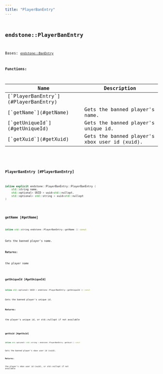 ```yaml
---
title: "PlayerBanEntry"
---
```


## <code className="doc-symbol doc-symbol-class"/> endstone::PlayerBanEntry

Bases: [`endstone::BanEntry`](classendstone_1_1_ban_entry.md)
















**Functions:**

<table>
<thead>
   <tr>
      <th>Name</th>
      <th>Description</th>
   </tr>
</thead>
<tbody>
<tr key="classendstone_1_1_player_ban_entry_1a033dd3ac9645d20c4b51d569ccc9cf77">
    <td>[`PlayerBanEntry`](#PlayerBanEntry)</td>
    <td></td>
</tr>
<tr key="classendstone_1_1_player_ban_entry_1a896cb5a70c13eaae3274577097a4c8be">
    <td>[`getName`](#getName)</td>
    <td>Gets the banned player's name.</td>
</tr>
<tr key="classendstone_1_1_player_ban_entry_1aa8aceaaecf33187241f042e1ae0a9e35">
    <td>[`getUniqueId`](#getUniqueId)</td>
    <td>Gets the banned player's unique id.</td>
</tr>
<tr key="classendstone_1_1_player_ban_entry_1a28bafcfc774eb95548936c79ca407ebf">
    <td>[`getXuid`](#getXuid)</td>
    <td>Gets the banned player's xbox user id (xuid).</td>
</tr>
</tbody>
</table>

### <code className="doc-symbol doc-symbol-function"/> PlayerBanEntry [#PlayerBanEntry]

```cpp
inline explicit endstone::PlayerBanEntry::PlayerBanEntry (
    std::string name,
    std::optional< UUID > uuid=std::nullopt,
    std::optional< std::string > xuid=std::nullopt
) 
```
### <code className="doc-symbol doc-symbol-function"/> getName [#getName]

```cpp
inline std::string endstone::PlayerBanEntry::getName () const
```

Gets the banned player's name.





**Returns:**

the player name 





        
### <code className="doc-symbol doc-symbol-function"/> getUniqueId [#getUniqueId]

```cpp
inline std::optional< UUID > endstone::PlayerBanEntry::getUniqueId () const
```

Gets the banned player's unique id.





**Returns:**

the player's unique id, or std::nullopt if not available 





        
### <code className="doc-symbol doc-symbol-function"/> getXuid [#getXuid]

```cpp
inline std::optional< std::string > endstone::PlayerBanEntry::getXuid () const
```

Gets the banned player's xbox user id (xuid).





**Returns:**

the player's xbox user id (xuid), or std::nullopt if not available 





        